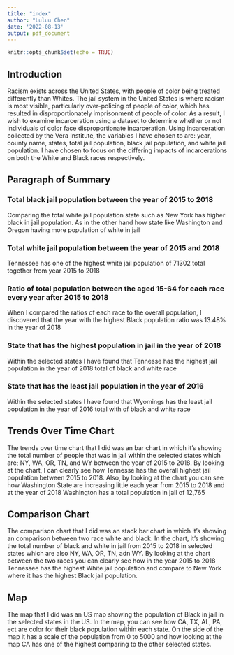 ```yaml
---
title: "index"
author: "Luluu Chen"
date: '2022-08-13'
output: pdf_document
---
```


```r
knitr::opts_chunk$set(echo = TRUE)
```

## Introduction 

Racism exists across the United States, with people of color being treated differently than Whites. The jail system in the United States is where racism is most visible, particularly over-policing of people of color, which has resulted in disproportionately imprisonment of people of color. As a result, I wish to examine incarceration using a dataset to determine whether or not individuals of color face disproportionate incarceration. 
Using incarceration collected by the Vera Institute, the variables I have chosen to are: year, county name, states, total jail population, black jail population, and white jail population. I have chosen to focus on the differing impacts of incarcerations on both the White and Black races respectively.


## Paragraph of Summary

### Total black jail population between the year of 2015 to 2018

Comparing the total white jail population state such as New York has higher black in jail population. As in the other hand how state like Washington and Oregon having more population of white in jail

### Total white jail population between the year of 2015 and 2018

Tennessee has one of the highest white jail population of 71302 total together from year 2015 to 2018

### Ratio of total population between the aged 15-64 for each race every year after 2015 to 2018 

When I compared the ratios of each race to the overall population, I discovered that the year with the highest Black population ratio was 13.48% in the year of 2018

### State that has the highest population in jail in the year of 2018 

Within the selected states I have found that Tennesse has the highest jail population in the year of 2018 total of black and white race

### State that has the least jail population in the year of 2016

Within the selected states I have found that Wyomings has the least jail population in the year of 2016 total with of black and white race

## Trends Over Time Chart

The trends over time chart that I did was an bar chart in which it's showing the total number of people that was in jail within the selected states which are; NY, WA, OR, TN, and WY between the year of 2015 to 2018. By looking at the chart, I can clearly see how Tennesse has the overall highest jail population between 2015 to 2018. Also, by looking at the chart you can see how Washington State are increasing little each year from 2015 to 2018 and at the year of 2018 Washington has a total population in jail of 12,765

## Comparison Chart 

The comparison chart that I did was an stack bar chart in which it's showing an comparison between two race white and black. In the chart, it's showing the total number of black and white in jail from 2015 to 2018 in selected states which are also NY, WA, OR, TN, adn WY. By looking at the chart between the two races you can clearly see how in the year 2015 to 2018 Tennessee has the highest White jail population and compare to New York where it has the highest Black jail population.

## Map

The map that I did was an US map showing the population of Black in jail in the selected states in the US. In the map, you can see how CA, TX, AL, PA, ect are color for their black population within each state. On the side of the map it has a scale of the population from 0 to 5000 and how looking at the map CA has one of the highest comparing to the other selected states.